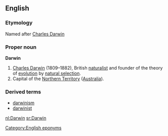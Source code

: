 ==English==
{{wikipedia}}
===Etymology===
Named after [[w:Charles Darwin|Charles Darwin]]

===Proper noun===
'''Darwin'''
# [[w:Charles Darwin|Charles Darwin]] (1809–1882), British [[naturalist]] and founder of the theory of [[evolution]] by [[natural selection]].
# Capital of the [[Northern Territory]] ([[Australia]]).

===Derived terms===
*[[darwinism]]
*[[darwinist]]

[[Category:English eponyms]]

[[nl:Darwin]]
[[sr:Darwin]]